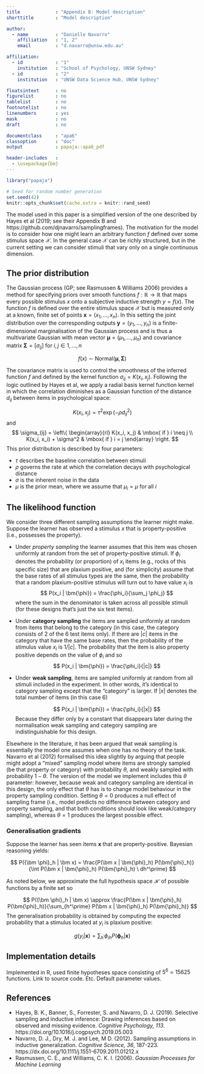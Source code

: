 ```yaml
---
title             : "Appendix B: Model description"
shorttitle        : "Model description"

author: 
  - name          : "Danielle Navarro"
    affiliation   : "1, 2"
    email         : "d.navarro@unsw.edu.au"

affiliation:
  - id            : "1"
    institution   : "School of Psychology, UNSW Sydney"
  - id            : "2"
    institution   : "UNSW Data Science Hub, UNSW Sydney"

floatsintext      : no
figurelist        : no
tablelist         : no
footnotelist      : no
linenumbers       : yes
mask              : no
draft             : no

documentclass     : "apa6"
classoption       : "doc"
output            : papaja::apa6_pdf

header-includes   :
  - \usepackage{bm}
---
```



```r
library("papaja")
```

```r
# Seed for random number generation
set.seed(42)
knitr::opts_chunk$set(cache.extra = knitr::rand_seed)
```

\noindent
The model used in this paper is a simplified version of the one described by Hayes et al (2019; see their Appendix B and https://github.com/djnavarro/samplingframes). The motivation for the model is to consider how one might learn an arbitrary function $f$ defined over some stimulus space $\mathcal{X}$. In the general case $\mathcal{X}$ can be richly structured, but in the current setting we can consider stimuli that vary
only on a single continuous dimension. 

## The prior distribution

\noindent
The Gaussian process (GP; see Rasmussen & Williams 2006) provides a method
for specifying priors over smooth functions $f : \mathbb{R} \rightarrow \mathbb{R}$ that maps every possible stimulus $x$ onto a subjective inductive strength $y = f(x)$. The function $f$ is defined over the entire stimulus space $\mathcal{X}$ but is measured only at a known, finite set of points $\bm{x} = (x_1, \ldots, x_n)$. In this setting the joint distribution over the corresponding outputs $\bm{y} = (y_1, \ldots, y_n)$ is a finite-dimensional marginalisation of the Gaussian process and is thus a multivariate Gaussian with mean vector $\bm{\mu} = (\mu_1, \ldots, \mu_n)$ and covariance matrix $\bm{\Sigma} = [\sigma_{ij}]$ for $i, j \in 1, \ldots, n$

$$
f(x) \sim \mbox{Normal}(\bm\mu, \bm\Sigma)
$$

\noindent
The covariance matrix is used to control the smoothness of the inferred function $f$ and defined by the kernel function $\sigma_{ij} = K(x_i, x_j)$. Following the logic outlined by Hayes et al, we apply a radial basis kernel function kernel in which the correlation diminishes as a Gaussian function of the distance $d_{ij}$ between items in psychological space: 

$$
K(x_i, x_j) = \tau^2 \exp\left(-\rho {d_{ij}}^2\right)
$$
and 
$$
\sigma_{ij} = \left\{ \begin{array}{rl} K(x_i, x_j) & \mbox{ if } i \neq j \\ K(x_i, x_i) + \sigma^2 & \mbox{ if } i = j \end{array}  \right.
$$
\noindent
This prior distribution is described by four parameters:

- $\tau$ describes the baseline correlation between stimuli
- $\rho$ governs the rate at which the correlation decays with psychological distance
- $\sigma$ is the inherent noise in the data 
- $\mu$ is the prior mean, where we assume that $\mu_i = \mu$ for all $i$

## The likelihood function

\noindent
We consider three different sampling assumptions the learner might make. Suppose the learner has observed a stimulus $x$ that is property-positive (i.e., possesses the property). 

- Under *property sampling* the learner assumes that this item was chosen uniformly at random from the set of property-positive stimuli. If $\phi_i$ denotes the probability (or proportion) of $x_i$ items (e.g., rocks of this specific size) that are plaxium positive, and (for simplicity) assume that the base rates of all stimulus types are the same, then the probability that a random plaxium-positive stimulus will turn out to have value $x_i$ is 
  $$
  P(x_i | \bm{\phi}) = \frac{\phi_i}{\sum_j \phi_j}
  $$
  where the sum in the denominator is taken across all possible stimuli (for these designs that's just the six test items). 

- Under **category sampling** the items are sampled uniformly at random from items that belong to the category (in this case, the category consists of 2 of the 6 test items only). If there are $|c|$ items in the category that have the same base rates, then the probability of the stimulus value $x_i$ is $1/|c|$. The probability that the item is also property positive depends on the value of $\phi_i$ and so
  $$
  P(x_i | \bm{\phi}) = \frac{\phi_i}{|c|}
  $$
- Under **weak sampling**, items are sampled uniformly at random from all stimuli included in the experiment. In other words, it's identical to category sampling except that the "category" is larger. If $|x|$ denotes the total number of items (in this case 6)

  $$
  P(x_i | \bm{\phi}) = \frac{\phi_i}{|x|}
  $$
  Because they differ only by a constant that disappears later during the normalisation weak sampling and category sampling are indistinguishable for this design.

\noindent
Elsewhere in the literature, it has been argued that weak sampling is essentially the model one assumes when one has no theory of the task. Navarro et al (2012) formalised this idea slightly by arguing that people might adopt a "mixed" sampling model where items are strongly sampled (be that property or category) with probability $\theta$, and weakly sampled with probability $1-\theta$. The version of the model we implement includes this $\theta$ parameter: however, because weak and category sampling are identical in this design, the only effect that $\theta$ has is to change model behaviour in the property sampling condition. Setting $\theta = 0$ produces a null effect of sampling frame (i.e., model predicts no difference between category and property sampling, and that both conditions should look like weak/category sampling), whereas $\theta = 1$ produces the largest possible effect. 

### Generalisation gradients

\noindent
Suppose the learner has seen items $\bm x$ that are property-positive. Bayesian reasoning yields:

$$ 
P({\bm \phi}_h | \bm x) = \frac{P(\bm x | \bm{\phi}_h) P(\bm{\phi}_h)}{\int P(\bm x | \bm{\phi}_h) P(\bm{\phi}_h) \ dh^\prime}
$$

\noindent
As noted below, we approximate the full hypothesis space $\mathcal{H}$ of possible functions by a finite set so 

$$ 
P({\bm \phi}_h | \bm x) \approx \frac{P(\bm x | \bm{\phi}_h) P(\bm{\phi}_h)}{\sum_{h^\prime} P(\bm x | \bm{\phi}_h) P(\bm{\phi}_h)}
$$
The generalisation probability is obtained by computing the expected probability that a stimulus located at $y_i$ is plaxium positive:

$$
g(y_i | \bm{x}) = \sum_{h^\prime} \phi_{ih} P({\bm \phi}_h | \bm x)
$$


## Implementation details

Implemented in R, used finite hypotheses space consisting of $5^6 = 15625$ functions. Link to source code. Etc. Default parameter values. 

## References

- Hayes, B. K., Banner, S., Forrester, S. and Navarro, D. J. (2019). Selective sampling and inductive inference: Drawing inferences based on observed and missing evidence. *Cognitive Psychology, 113*. https://doi.org/10.1016/j.cogpsych.2019.05.003
- Navarro, D. J., Dry, M. J. and Lee, M D. (2012). Sampling assumptions in inductive generalization. *Cognitive Science, 36*, 187-223. https://dx.doi.org/10.1111/j.1551-6709.2011.01212.x
- Rasmussen, C. E., and Williams, C. K. I. (2006). *Gaussian Processes for Machine Learning*


